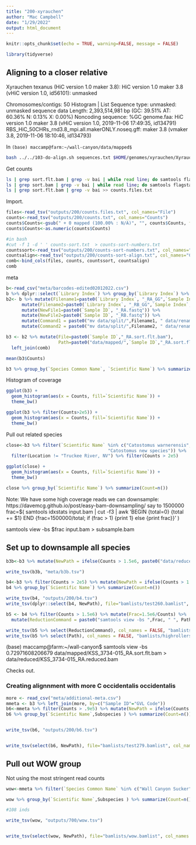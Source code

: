 ```yaml
---
title: "200-xyrauchen"
author: "Mac Campbell"
date: "1/29/2022"
output: html_document
---
```


```r
knitr::opts_chunk$set(echo = TRUE, warning=FALSE, message = FALSE)
```

```r
library(tidyverse)
```

## Aligning to a closer relative

Xyrauchen texanus (HiC version 1.0 maker 3.8): HiC version 1.0 maker 3.8 (vHiC version 1.0, id56101): unmasked

Chromosomes/contigs:	50   Histogram | List
Sequence type:	unmasked: unmasked sequence data
Length:	2,393,514,981 bp (GC: 39.51% AT: 60.36% N: 0.13% X: 0.00%)
Noncoding sequence:	%GC
genome.faa: HiC version 1.0 maker 3.8 (vHiC version 1.0, 2019-11-06 17:49:35, id134791)
RBS_HiC_50CHRs_rnd3.8_mpi.all.makerONLY.noseq.gff: maker 3.8 (vmaker 3.8, 2019-11-06 18:10:46, id134793)   


In `(base) maccamp@farm:~/wall-canyon/data/mapped$ `   
```sh
bash ../../103-do-align.sh sequences.txt $HOME/genomes/xyrauchen/Xyrauchen_texanus.faa
```

Get counts
```sh
ls | grep sort.flt.bam | grep -v bai | while read line; do samtools flagstat $line | grep mapped | head -n 1 >> counts.txt; done;
ls | grep sort.bam | grep -v bai | while read line; do samtools flagstat $line | grep mapped | head -n 1 >> counts-sort.txt; done;
ls | grep sort.flt.bam | grep -v bai >> counts.files.txt

```

Import.  
```r
files<-read_tsv("outputs/200/counts.files.txt", col_names="File")
counts<-read_tsv("outputs/200/counts.txt", col_names="Counts")
counts$Counts<-gsub(" + 0 mapped (100.00% : N/A)", "", counts$Counts, fixed = TRUE)
counts$Counts<-as.numeric(counts$Counts)

#in bash
#cut -f 1 -d ' ' counts-sort.txt  > counts-sort-numbers.txt
countssort<-read_tsv("outputs/200/counts-sort-numbers.txt", col_names="CountsSort")
countsalign<-read_tsv("outputs/200/counts-sort-align.txt", col_names="CountAlign")
comb<-bind_cols(files, counts, countssort, countsalign)
comb
```

meta    
```r
b<-read_csv("meta/barcodes-edited02012022.csv")
b %>% dplyr::select(`Library Index`) %>% group_by(`Library Index`) %>% summarize(Count=n())
b2<- b %>% mutate(Filename1=paste0(`Library Index`, "_RA_GG",`Sample Index`, "TGCAG.fastq")) %>% 
      mutate(Filename2=paste0(`Library Index`, "_RB_GG",`Sample Index`, "TGCAG.fastq")) %>%
      mutate(NewFile1=paste0(`Sample ID`, "_RA.fastq")) %>%
      mutate(NewFile2=paste0(`Sample ID`, "_RB.fastq")) %>%
      mutate(Command1 = paste0("mv data/split/",Filename1, " data/renamed/", `NewFile1`)) %>%
      mutate(Command2 = paste0("mv data/split/",Filename2, " data/renamed/", `NewFile2`))

```

```r
b3 <- b2 %>% mutate(File=paste0(`Sample ID`,"_RA.sort.flt.bam"), 
                    Path=paste0("data/mapped/",`Sample ID`,"_RA.sort.flt.bam" )) %>%
  left_join(comb)

mean(b3$Counts)
```

```r
b3 %>% group_by(`Species Common Name`, `Scientific Name`) %>% summarize(Count=n(), `Mean Counts`=mean(Counts)) %>% ungroup() %>% arrange(`Scientific Name`)
```

Histogram of coverage    
```r
ggplot(b3) +
  geom_histogram(aes(x = Counts, fill=`Scientific Name`)) +
  theme_bw()
```

```r
ggplot(b3 %>% filter(Counts>2e5)) +
  geom_histogram(aes(x = Counts, fill=`Scientific Name`)) +
  theme_bw()
```

Pull out related species

```r
close<-b3 %>% filter(`Scientific Name` %in% c("Catostomus warnerensis", "Catostomus fumeiventris",
                                       "Catostomus new species")) %>%
  filter(Location != "Truckee River, NV") %>% filter(Counts > 2e5)

ggplot(close) +
  geom_histogram(aes(x = Counts, fill=`Scientific Name`)) +
  theme_bw()

close %>% group_by(`Scientific Name`) %>% summarize(Count=n())
```


Note: We have some high coverage reads we can downsample: https://davemcg.github.io/post/easy-bam-downsampling/
say to 1500000    
frac=$( samtools idxstats input.bam | cut -f3 | awk 'BEGIN {total=0} {total += $1} END {frac=1500000/total; if (frac > 1) {print 1} else {print frac}}' )

samtools view -bs $frac input.bam > subsample.bam

## Set up to downsample all species
```r

b3b<-b3 %>% mutate(NewPath = ifelse(Counts > 1.5e6, paste0("data/reduced/",`Sample ID`,"_RA.reduced.bam"), Path))

write_tsv(b3b, "meta/b3b.tsv")

b4<-b3 %>% filter(Counts > 2e5) %>% mutate(NewPath = ifelse(Counts > 1.5e6, paste0("data/reduced/",`Sample ID`,"_RA.reduced.bam"), Path))
b4 %>% group_by(`Scientific Name`) %>% summarize(Count=n())

write_tsv(b4, "outputs/200/b4.tsv")
write_tsv(dplyr::select(b4, NewPath), file="bamlists/test260.bamlist", col_names = FALSE)
```

```r
b5 <- b4 %>% filter(Counts > 1.5e6) %>% mutate(Frac=1.5e6/Counts) %>% 
  mutate(ReductionCommand = paste0("samtools view -bs ",Frac, " ", Path, " > ", "data/reduced/",`Sample ID`,"_RA.reduced.bam" ))

write_tsv(b5 %>% select(ReductionCommand), col_names = FALSE, "bamlists/highrollers-reduce.sh")
write_tsv(b5 %>% select(Path), col_names = FALSE, "bamlists/highrollers.bamlist")
```


(base) maccamp@farm:~/wall-canyon$ samtools view -bs 0.72971608206679 data/mapped/KSS_3734-015_RA.sort.flt.bam > data/reduced/KSS_3734-015_RA.reduced.bam

Checks out.     

### Creating alignnment with more C occidentalis occidentalis
```r
more <- read_csv("meta/additional-meta.csv")
mmeta <- b3 %>% left_join(more, by=c("Sample ID"="GVL Code"))
b6<-mmeta %>% filter(Counts > .9e5) %>% mutate(NewPath = ifelse(Counts > 1.5e6, paste0("data/reduced/",`Sample ID`,"_RA.reduced.bam"), Path))
b6 %>% group_by(`Scientific Name`,Subspecies ) %>% summarize(Count=n())


write_tsv(b6, "outputs/200/b6.tsv")


write_tsv(select(b6, NewPath), file="bamlists/test279.bamlist", col_names = FALSE)
```

## Pull out WOW group

Not using the most stringent read counts
```r
wow<-mmeta %>% filter(`Species Common Name` %in% c("Wall Canyon Sucker","Owens Sucker","Warner Sucker")) %>% filter(Counts > .9e5) %>% mutate(NewPath = ifelse(Counts > 1.5e6, paste0("data/reduced/",`Sample ID`,"_RA.reduced.bam"), Path))

wow %>% group_by(`Scientific Name`,Subspecies ) %>% summarize(Count=n())

#108 inds

write_tsv(wow, "outputs/700/wow.tsv")


write_tsv(select(wow, NewPath), file="bamlists/wow.bamlist", col_names = FALSE)
```
 
